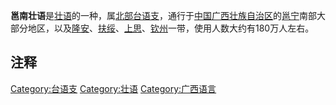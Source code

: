 {{expand|time=2015-08-16T06:52:07+00:00}}
{{unreferenced|time=2015-08-16T06:52:07+00:00}}
{{Infobox Language
|name=邕南壯語
|nativename=
|pronunciation= 
|states={{CHN}}
|speakers=1,800,000
|date=2000
|script= [[壮文|壮文]]
|ethnicity=[[壮族|壮族]]
|agency= 
|familycolor=壮侗语系
|fam1=[[壮侗语系|壮侗语系]]
|fam2=[[侗台語族|侗台語族]]
|fam3=[[壯傣語支|壯傣語支]]
|fam4=[[北部台语支|北部台语支]]
|iso1=|iso2=
|iso3=zyn
|glotto=yong1275
|glottorefname=Yongnan Zhuang
}}
'''邕南壮语'''是[[壮语|壮语]]的一种，属[[北部台语支|北部台语支]]，通行于[[中国|中国]][[广西壮族自治区|广西壮族自治区]]的[[邕宁|邕宁]]南部大部分地区，以及[[隆安|隆安]]、[[扶绥|扶绥]]、[[上思|上思]]、[[钦州|钦州]]一带，使用人数大约有180万人左右。

==注释==
{{Reflist}}

{{Tai-Kadai languages}}
{{中國語言}}
[[Category:台语支|Category:台语支]]
[[Category:壮语|Category:壮语]]
[[Category:广西语言|Category:广西语言]]